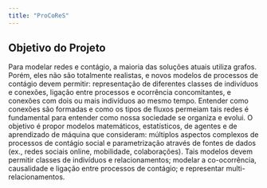```yaml
---
title: "ProCoReS"
---
```


## Objetivo do Projeto

Para modelar redes e contágio, a maioria das soluções atuais utiliza grafos. Porém, eles não são totalmente realistas, e novos modelos de processos de contágio devem permitir: representação de diferentes classes de indivíduos e conexões, ligação entre processos e ocorrência concomitantes, e conexões com dois ou mais indivíduos ao mesmo tempo. Entender como conexões são formadas e como os tipos de fluxos permeiam tais redes é fundamental para entender como nossa sociedade se organiza e evolui. O objetivo é propor modelos matemáticos, estatísticos, de agentes e de aprendizado de máquina que consideram: múltiplos aspectos complexos de processos de contágio social e parametrização através de fontes de dados (ex., redes sociais online, mobilidade, colaborações). Tais modelos devem permitir classes de indivíduos e relacionamentos; modelar a co-ocorrência, causalidade e ligação entre processos de contágio; e representar multi-relacionamentos.
